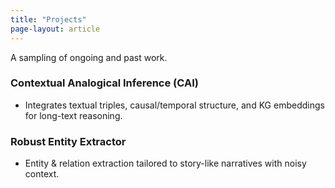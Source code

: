 ```yaml
---
title: "Projects"
page-layout: article
---
```


A sampling of ongoing and past work.

### Contextual Analogical Inference (CAI)
- Integrates textual triples, causal/temporal structure, and KG embeddings for long-text reasoning.

### Robust Entity Extractor
- Entity & relation extraction tailored to story-like narratives with noisy context.